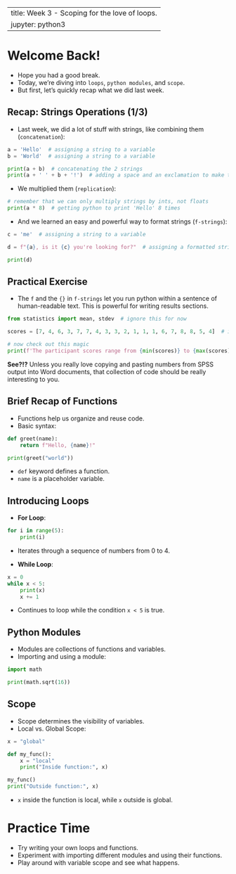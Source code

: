 
---
title: Week 3 - Scoping for the love of loops.
jupyter: python3
---

# Welcome Back!

- Hope you had a good break.
- Today, we're diving into `loops`, `python modules`, and `scope`.
- But first, let's quickly recap what we did last week.

## Recap: Strings Operations (1/3)

- Last week, we did a lot of stuff with strings, like combining them (`concatenation`):

```python
a = 'Hello'  # assigning a string to a variable
b = 'World'  # assigning a string to a variable

print(a + b)  # concatenating the 2 strings
print(a + ' ' + b + '!')  # adding a space and an exclamation to make the strings print in a more human readable way
```

- We multiplied them (`replication`):

```python
# remember that we can only multiply strings by ints, not floats
print(a * 8)  # getting python to print 'Hello' 8 times
```

- And we learned an easy and powerful way to format strings (`f-strings`):

```python
c = 'me'  # assigning a string to a variable

d = f"{a}, is it {c} you're looking for?"  # assigning a formatted string to a variable, the f-string includes the variables a and c

print(d)
```

## Practical Exercise

- The `f` and the `{}` in `f-strings` let you run python within a sentence of human-readable text. This is powerful for writing results sections.

```python
from statistics import mean, stdev  # ignore this for now

scores = [7, 4, 6, 3, 7, 7, 4, 3, 3, 2, 1, 1, 1, 6, 7, 8, 8, 5, 4]  # imagine this is a column in a data set

# now check out this magic
print(f'The participant scores range from {min(scores)} to {max(scores)} (M = {round(mean(scores),2)}, SD = {round(stdev(scores),2)}).')
```

**See?!?** Unless you really love copying and pasting numbers from SPSS output into Word documents, that collection of code should be really interesting to you.

## Brief Recap of Functions

- Functions help us organize and reuse code.
- Basic syntax:

```python
def greet(name):
    return f"Hello, {name}!"

print(greet("world"))
```

- `def` keyword defines a function.
- `name` is a placeholder variable.

## Introducing Loops

- **For Loop**:

```python
for i in range(5):
    print(i)
```

- Iterates through a sequence of numbers from 0 to 4.

- **While Loop**:

```python
x = 0
while x < 5:
    print(x)
    x += 1
```

- Continues to loop while the condition `x < 5` is true.

## Python Modules

- Modules are collections of functions and variables.
- Importing and using a module:

```python
import math

print(math.sqrt(16))
```

## Scope

- Scope determines the visibility of variables.
- Local vs. Global Scope:

```python
x = "global"

def my_func():
    x = "local"
    print("Inside function:", x)

my_func()
print("Outside function:", x)
```

- `x` inside the function is local, while `x` outside is global.

# Practice Time

- Try writing your own loops and functions.
- Experiment with importing different modules and using their functions.
- Play around with variable scope and see what happens.
